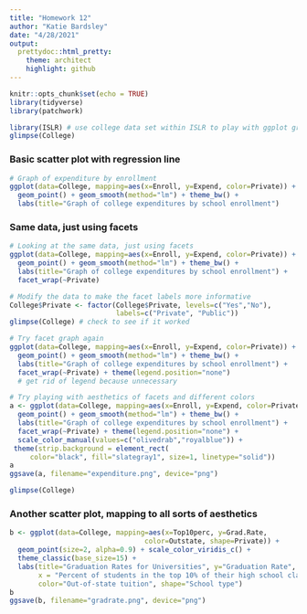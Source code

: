 ```yaml
---
title: "Homework 12"
author: "Katie Bardsley"
date: "4/28/2021"
output:
  prettydoc::html_pretty:
    theme: architect
    highlight: github
---
```


```r
knitr::opts_chunk$set(echo = TRUE)
library(tidyverse)
library(patchwork)
```

```r
library(ISLR) # use college data set within ISLR to play with ggplot graphs
glimpse(College)
```

### Basic scatter plot with regression line

```r
# Graph of expenditure by enrollment
ggplot(data=College, mapping=aes(x=Enroll, y=Expend, color=Private)) + 
  geom_point() + geom_smooth(method="lm") + theme_bw() + 
  labs(title="Graph of college expenditures by school enrollment")
```

### Same data, just using facets

```r
# Looking at the same data, just using facets
ggplot(data=College, mapping=aes(x=Enroll, y=Expend, color=Private)) + 
  geom_point() + geom_smooth(method="lm") + theme_bw() + 
  labs(title="Graph of college expenditures by school enrollment") + 
  facet_wrap(~Private)
```
```r
# Modify the data to make the facet labels more informative
College$Private <- factor(College$Private, levels=c("Yes","No"), 
                          labels=c("Private", "Public"))
glimpse(College) # check to see if it worked

# Try facet graph again
ggplot(data=College, mapping=aes(x=Enroll, y=Expend, color=Private)) + 
  geom_point() + geom_smooth(method="lm") + theme_bw() + 
  labs(title="Graph of college expenditures by school enrollment") + 
  facet_wrap(~Private) + theme(legend.position="none") 
  # get rid of legend because unnecessary

# Try playing with aesthetics of facets and different colors
a <- ggplot(data=College, mapping=aes(x=Enroll, y=Expend, color=Private)) + 
  geom_point() + geom_smooth(method="lm") + theme_bw() + 
  labs(title="Graph of college expenditures by school enrollment") + 
  facet_wrap(~Private) + theme(legend.position="none") + 
  scale_color_manual(values=c("olivedrab","royalblue")) +
 theme(strip.background = element_rect(
     color="black", fill="slategray1", size=1, linetype="solid"))
a
ggsave(a, filename="expenditure.png", device="png")
```

```r
glimpse(College)
```

### Another scatter plot, mapping to all sorts of aesthetics

```r
b <- ggplot(data=College, mapping=aes(x=Top10perc, y=Grad.Rate, 
                                 color=Outstate, shape=Private)) + 
  geom_point(size=2, alpha=0.9) + scale_color_viridis_c() + 
  theme_classic(base_size=15) + 
  labs(title="Graduation Rates for Universities", y="Graduation Rate", 
       x = "Percent of students in the top 10% of their high school class", 
       color="Out-of-state tuition", shape="School type")
b
ggsave(b, filename="gradrate.png", device="png") 

```


